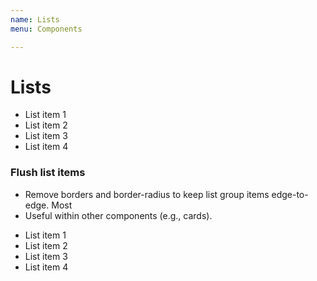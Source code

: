 ```yaml
---
name: Lists
menu: Components

---
```


# Lists

<Playground>
<ul class="list-group">
    <li class="list-group-item">List item 1</li>
    <li class="list-group-item active">List item 2</li>
    <li class="list-group-item">List item 3</li>
    <li class="list-group-item">List item 4</li>
</ul>
</Playground>

### Flush list items
* Remove borders and border-radius to keep list group items edge-to-edge. Most
* Useful within other components (e.g., cards).

<Playground>
<ul class="list-group list-group-flush">
    <li class="list-group-item">List item 1</li>
    <li class="list-group-item">List item 2</li>
    <li class="list-group-item">List item 3</li>
    <li class="list-group-item">List item 4</li>
</ul>
</Playground>